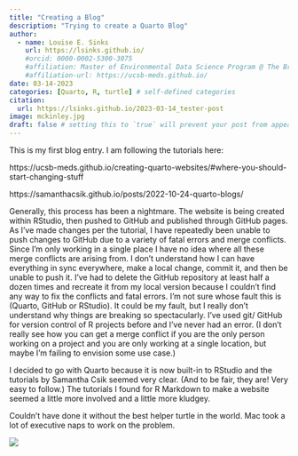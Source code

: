 ```yaml
---
title: "Creating a Blog"
description: "Trying to create a Quarto Blog"
author:
  - name: Louise E. Sinks
    url: https://lsinks.github.io/
    #orcid: 0000-0002-5300-3075
    #affiliation: Master of Environmental Data Science Program @ The Bren School (UCSB) & The National Center for Ecological Analysis & Synthesis
    #affiliation-url: https://ucsb-meds.github.io/ 
date: 03-14-2023
categories: [Quarto, R, turtle] # self-defined categories
citation:
  url: https://lsinks.github.io/2023-03-14_tester-post 
image: mckinley.jpg
draft: false # setting this to `true` will prevent your post from appearing on your listing page until you're ready!
---
```


This is my first blog entry. I am following the tutorials here:

https://ucsb-meds.github.io/creating-quarto-websites/#where-you-should-start-changing-stuff

https://samanthacsik.github.io/posts/2022-10-24-quarto-blogs/

Generally, this process has been a nightmare. The website is being created within RStudio, then pushed to GitHub and published through GitHub pages. As I've made changes per the tutorial, I have repeatedly been unable to push changes to GitHub due to a variety of fatal errors and merge conflicts. Since I'm only working in a single place I have no idea where all these merge conflicts are arising from. I don't understand how I can have everything in sync everywhere, make a local change, commit it, and then be unable to push it. I've had to delete the GitHub repository at least half a dozen times and recreate it from my local version because I couldn't find any way to fix the conflicts and fatal errors. I'm not sure whose fault this is (Quarto, GitHub or RStudio). It could be my fault, but I really don't understand why things are breaking so spectacularly. I've used git/ GitHub for version control of R projects before and I've never had an error. (I don't really see how you can get a merge conflict if you are the only person working on a project and you are only working at a single location, but maybe I'm failing to envision some use case.)

I decided to go with Quarto because it is now built-in to RStudio and the tutorials by Samantha Csik seemed very clear. (And to be fair, they are! Very easy to follow.) The tutorials I found for R Markdown to make a website seemed a little more involved and a little more kludgey.

Couldn't have done it without the best helper turtle in the world. Mac took a lot of executive naps to work on the problem.

[![](mac_face.jpg)](An orange box turtle is peering out of an office made out of a cardboard box.)

